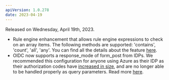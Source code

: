 ```yaml
---
apiVersion: 1.0.278
date: 2023-04-19
---
```


Released on Wednesday, April 19th, 2023.

- Rule engine enhancement that allows rule engine expressions to check on an array items. The following methods are supported: 'contains', 'count', 'all', 'any'. You can find all the details about the feature [here](/knowledge-base/rule-based-promotion-expressions).
- OIDC now supports a response_mode of form_post from IDPs. We recommended this configuration for anyone using Azure as their IDP as their authorization codes have [increased in size](https://techcommunity.microsoft.com/t5/microsoft-entra-azure-ad/azure-ad-b2c-authorization-code-and-refresh-token-size-increase/m-p/3770890), and are no longer able to be handled properly as query parameters. Read more [here](/knowledge-base/sso-via-openid-connect#configuring-your-identity-provider-idp).

